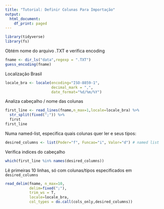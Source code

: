 ```yaml
---
title: "Tutorial: Definir Colunas Para Importação"
output:
  html_document:
    df_print: paged
---
```


```r
library(tidyverse)
library(fs)
```

Obtém nome do arquivo .TXT e verifica encoding

```r
fname <- dir_ls("data",regexp = ".TXT")
guess_encoding(fname)
```

Localização Brasil

```r
locale_bra <- locale(encoding="ISO-8859-1",
                     decimal_mark = ",",
                     date_format="%d/%m/%Y")
```

Analiza cabeçalho / nome das colunas

```r
first_line <- read_lines(fname,n_max=1,locale=locale_bra) %>%
  str_split(fixed(";")) %>%
  first
first_line
```

Numa named-list, especifica quais colunas quer ler e seus tipos:

```r
desired_columns <- list(Poder="f", Funcao="i", Valor="d") # named list
```

Verifica indices do cabeçalho

```r
which(first_line %in% names(desired_columns))
```

Lê primeiras 10 linhas, só com colunas/tipos especificados em `desired_columns`

```r
read_delim(fname, n_max=10,
           delim=fixed(";"),
           trim_ws = T,
           locale=locale_bra,
           col_types = do.call(cols_only,desired_columns))
```


